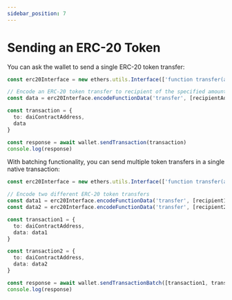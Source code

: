 ```yaml
---
sidebar_position: 7
---
```


# Sending an ERC-20 Token

You can ask the wallet to send a single ERC-20 token transfer:

```ts
const erc20Interface = new ethers.utils.Interface(['function transfer(address _to, uint256 _value)'])

// Encode an ERC-20 token transfer to recipient of the specified amount
const data = erc20Interface.encodeFunctionData('transfer', [recipientAddress, amount])

const transaction = {
  to: daiContractAddress,
  data
}

const response = await wallet.sendTransaction(transaction)
console.log(response)
```

With batching functionality, you can send multiple token transfers in a single native transaction:

```ts
const erc20Interface = new ethers.utils.Interface(['function transfer(address _to, uint256 _value)'])

// Encode two different ERC-20 token transfers
const data1 = erc20Interface.encodeFunctionData('transfer', [recipient1Address, amount1])
const data2 = erc20Interface.encodeFunctionData('transfer', [recipient2Address, amount2])

const transaction1 = {
  to: daiContractAddress,
  data: data1
}

const transaction2 = {
  to: daiContractAddress,
  data: data2
}

const response = await wallet.sendTransactionBatch([transaction1, transaction2])
console.log(response)
```

